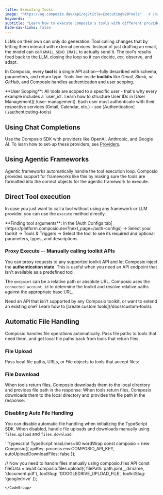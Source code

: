 ```yaml
---
title: Executing Tools
image: "https://og.composio.dev/api/og?title=Executing%20Tools"   # image for socials
keywords: ''
subtitle: "Learn how to execute Composio's tools with different providers and frameworks"
hide-nav-links: false
---
```


LLMs on their own can only do generation. Tool calling changes that by letting them interact with external services. Instead of just drafting an email, the model can call `GMAIL_SEND_EMAIL` to actually send it. The tool's results feed back to the LLM, closing the loop so it can decide, _act,_ observe, and adapt.

In Composio, every **tool** is a single API action—fully described with schema, parameters, and return type. Tools live inside **toolkits** like _Gmail, Slack, or GitHub_, and Composio handles authentication and user scoping.

<Tip icon="info">
  **User Scoping**: All tools are scoped to a specific user - that's why every example includes a
  `user_id`. Learn how to structure User IDs in [User Management](./user-management). Each user must authenticate with their respective services (Gmail, Calendar, etc.) - see [Authentication](./authenticating-tools)
</Tip>

## Using Chat Completions

Use the Composio SDK with providers like OpenAI, Anthropic, and Google AI. To learn how to set-up these providers, see [Providers](/providers/openai).

<CodeGroup>
  <SnippetCode
    src="fern/snippets/tool-calling/python/exec-tool-completions.py"
    title="Python (OpenAI)"
    highlightStart={32}
    highlightEnd={33}
  />
  <SnippetCode
    src="fern/snippets/tool-calling/typescript/exec-tool-completions.ts"
    title="TypeScript (Anthropic)"
    highlightStart={37}
    highlightEnd={38}
  />
</CodeGroup>

## Using Agentic Frameworks

Agentic frameworks automatically handle the tool execution loop.
Composio provides support for frameworks like this by making sure the tools are formatted into the correct objects for the agentic framework to execute.

<CodeGroup>
  <SnippetCode
    src="fern/snippets/tool-calling/python/exec-tool-agentic.py"
    title="Python (OpenAI Agents SDK)"
    highlightStart={19}
    highlightEnd={23}
  />
  <SnippetCode
    src="fern/snippets/tool-calling/typescript/exec-tool-agentic.ts"
    title="TypeScript (Vercel AI SDK)"
    highlightStart={22}
    highlightEnd={31}
  />
</CodeGroup>

## Direct Tool execution

In case you just want to call a tool without using any framework or LLM provider, you can use the `execute` method directly.

<Tip icon="lightbulb">
  **Finding tool arguments**: In the [Auth Configs
  tab](https://platform.composio.dev?next_page=/auth-configs) → Select your toolkit → Tools &
  Triggers → Select the tool to see its required and optional parameters, types, and descriptions.
</Tip>
<CodeGroup>
  <SnippetCode src="fern/snippets/tool-calling/python/direct-tool-call.py" title="Python" />
  <SnippetCode src="fern/snippets/tool-calling/typescript/direct-tool-call.ts" title="TypeScript" />
</CodeGroup>

### Proxy Execute -- Manually calling toolkit APIs

You can proxy requests to any supported toolkit API and let Composio inject the **authentication state**. This is useful when you need an API endpoint that isn't available as a predefined tool.

The `endpoint` can be a relative path or absolute URL. Composio uses the `connected_account_id` to determine the toolkit and resolve relative paths against the appropriate base URL.

<CodeGroup>
  <SnippetCode
    src="fern/snippets/tool-calling/python/proxy-tool.py"
    title="Python"
    startLine={5}
    highlightStart={9}
    highlightEnd={9}
  />
  <SnippetCode
    src="fern/snippets/tool-calling/typescript/proxy-tool.ts"
    title="TypeScript"
    startLine={5}
    highlightStart={9}
    highlightEnd={9}
/>

</CodeGroup>

<Tip icon="info">
  Need an API that isn't supported by any Composio toolkit, or want to extend an existing one? Learn
  how to [create custom tools](/docs/custom-tools).
</Tip>

## Automatic File Handling

Composio handles file operations automatically. Pass file paths to tools that need them, and get local file paths back from tools that return files.

### File Upload

Pass local file paths, URLs, or File objects to tools that accept files:

<CodeGroup>
  <SnippetCode
    src="fern/snippets/tool-calling/python/file-upload.py"
    title="Python"
    startLine={7}
  />
  <SnippetCode
    src="fern/snippets/tool-calling/typescript/file-upload.ts"
    title="TypeScript"
    startLine={8}
  />
</CodeGroup>

### File Download

When tools return files, Composio downloads them to the local directory and provides file path in the response:
When tools return files, Composio downloads them to the local directory and provides the file path in the response:

<CodeGroup>
  <SnippetCode
    src="fern/snippets/tool-calling/python/file-download.py"
    title="Python"
    startLine={4}
  />
  <SnippetCode
    src="fern/snippets/tool-calling/typescript/file-download.ts"
    title="TypeScript"
    startLine={4}
  />

</CodeGroup>

### Disabling Auto File Handling

You can disable automatic file handling when initializing the TypeScript SDK. When disabled, handle file uploads and downloads manually using `files.upload` and `files.download`:

<CodeGroup>
```typescript TypeScript maxLines=60 wordWrap
const composio = new Composio({
  apiKey: process.env.COMPOSIO_API_KEY,
  autoUploadDownloadFiles: false
});

// Now you need to handle files manually using composio.files API
const fileData = await composio.files.upload({
filePath: path.join(\_\_dirname, 'document.pdf'),
toolSlug: 'GOOGLEDRIVE_UPLOAD_FILE',
toolkitSlug: 'googledrive'
});

```
</CodeGroup>

```
